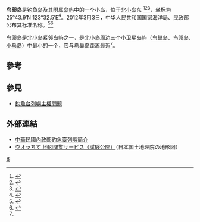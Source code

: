 {{NoteTA
|G1=钓鱼台
}}
{{Infobox disputed islands
| plural = yes
| name             = 鸟巢岛
| image name       = Bei_nanxiaodao.PNG
| image caption    = 鸟巢岛
| image size       = 320px
| locator map      = Senkaku-Diaoyu-Tiaoyu-Islan.jpg
| map_custom       =
| native name      =
| native name link =
| other_names      = 
| location         = 太平洋
| coordinates      = {{Coord|25|43.9|N|123|32.5|E|type:isle|display=inline}}
| archipelago      =
| total islands    = 1 岛礁
| major islands    = 
| length           =
| width            =
| coastline        = 
| highest mount    = 
| elevation        = {{convert|28|m|ft}}
| country claim                        = People's Republic of China
| country claim divisions title   = 省
| country claim divisions         = [[台湾省_(中华人民共和国)|台湾省]] 
| country claim capital city            =
| country claim largest city            =
| country claim largest city population =
| country claim leader title            =
| country claim leader name             =
| country 1 claim                       = Republic of China (Taiwan)
| country 1 claim divisions title   = -{里}-
| country 1 claim divisions         = [[宜蘭縣|宜蘭縣]][[頭城鎮|頭城鎮]]大溪里
| country 1 claim capital city            =
| country 1 claim largest city            =
| country 1 claim largest city population =
| country 1 claim leader title            =
| country 1 claim leader name             =
| country 2 claim                       = JPN
| country 2 claim divisions title   = 市
| country 2 claim divisions         = [[冲绳县|冲绳县]][[石垣市|石垣市]] 
| country 2 claim capital city            =
| country 2 claim largest city            =
| country 2 claim largest city population =
| country 2 claim leader title            =
| country 2 claim leader name             =
| country                              = 
| country admin divisions title   = 
| country admin divisions         = 
| country capital city            =
| country largest city            =
| country largest city population =
| country leader title            =
| country leader name             =
| population       = 0
| population as of =
| density          =
| ethnic groups    =
| additional info  =
}}

'''鸟卵岛'''是[[钓鱼岛及其附属岛屿|钓鱼岛及其附属岛屿]]中的一个小岛，位于[[北小岛|北小岛]]东
<ref>{{Cite book|title=中国海洋权益争端的国际法分析|last=冯学智主编|first=|publisher=北京：中国政法大学出版社|year=2013.03|isbn=978-7-5620-4628-8|location=|pages=102-105}}</ref><ref>{{Cite book|title=钓鱼岛|last=疏震娅，张海文著|first=|publisher=北京：五洲传播出版社|year=2014.11|isbn=978-7-5085-2902-8|location=|pages=1-50}}</ref><ref name="#1">{{Cite book|title=中国海岛开发与保护 地理学视角|last=张耀光编|first=|publisher=北京：海洋出版社|year=2012.06|isbn=978-7-5027-8291-7|location=|pages=126-128}}</ref>，坐标为25°43.9′N 123°32.5′E<ref>{{Cite book|title=核心利益之领土主权|last=陈振华编著|first=|publisher=北京：测绘出版社|year=2013.12|isbn=978-7-5030-3311-7|location=|pages=165-166}}</ref>。2012年3月3日，中华人民共和国国家海洋局、民政部公布其标准名称。<ref>{{Cite web |url= http://politics.people.com.cn/n/2012/0921/c1001-19076819.html |title= 海洋局、民政部公布我国钓鱼岛海域部分地理实体标准名称 |date= 2012年9月21日 |publisher= 《[[人民网|人民网]]》 |language= 中文 |accessdate= 2012年9月21日 |quote=  |archive-date= 2012年11月13日 |archive-url= https://web.archive.org/web/20121113053836/http://politics.people.com.cn/n/2012/0921/c1001-19076819.html |dead-url= no }}</ref><ref>{{cite web|title= 钓鱼岛海域部分地理实体标准名称公布|url= http://news.sina.com.cn/c/2012-09-22/091025229896.shtml|accessdate= 2013-07-02|archive-date= 2012-09-25|archive-url= https://web.archive.org/web/20120925120534/http://news.sina.com.cn/c/2012-09-22/091025229896.shtml|dead-url= no}}</ref>

鸟卵岛是北小岛紧邻岛屿之一，是北小岛周边三个小卫星岛屿（[[鸟巢岛|鸟巢岛]]、鸟卵岛、[[小鸟岛|小鸟岛]]）中最小的一个，它与鸟巢岛距离最近<ref name="#1"/>。

==參考==
{{Reflist}}

==參見==
*[[釣魚台列嶼主權問題|釣魚台列嶼主權問題]]

== 外部連結 ==
* [https://web.archive.org/web/20120614114615/http://maritimeinfo.moi.gov.tw/marineweb/layout_C10.aspx 中華民國內政部釣魚臺列嶼簡介]{{zh-hant}}
* [http://watchizu.gsi.go.jp/ ウオッちず 地図閲覧サービス（試験公開）]{{Wayback|url=http://watchizu.gsi.go.jp/ |date=20190515042348 }}（日本国土地理院の地形図）{{ja}}
{{钓鱼岛及其附属岛屿}}

[[Category:釣魚台列嶼|B]]